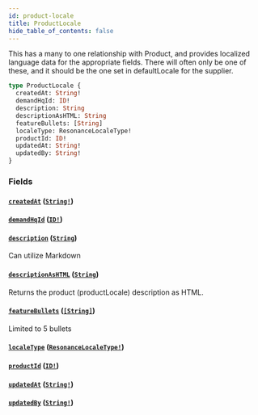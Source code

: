 ```yaml
---
id: product-locale
title: ProductLocale
hide_table_of_contents: false
---
```



This has a many to one relationship with Product, and provides localized language data for the appropriate fields.
There will often only be one of these, and it should be the one set in defaultLocale for the supplier.

```graphql
type ProductLocale {
  createdAt: String!
  demandHqId: ID!
  description: String
  descriptionAsHTML: String
  featureBullets: [String]
  localeType: ResonanceLocaleType!
  productId: ID!
  updatedAt: String!
  updatedBy: String!
}
```


### Fields

#### [`createdAt`](#) ([`String!`](/developers/demandhq-apis/demand-api/graphql/reference/scalars/string))




#### [`demandHqId`](#) ([`ID!`](/developers/demandhq-apis/demand-api/graphql/reference/scalars/id))




#### [`description`](#) ([`String`](/developers/demandhq-apis/demand-api/graphql/reference/scalars/string))

Can utilize Markdown


#### [`descriptionAsHTML`](#) ([`String`](/developers/demandhq-apis/demand-api/graphql/reference/scalars/string))

Returns the product (productLocale) description as HTML.


#### [`featureBullets`](#) ([`[String]`](/developers/demandhq-apis/demand-api/graphql/reference/scalars/string))

Limited to 5 bullets


#### [`localeType`](#) ([`ResonanceLocaleType!`](/developers/demandhq-apis/demand-api/graphql/reference/enums/resonance-locale-type))




#### [`productId`](#) ([`ID!`](/developers/demandhq-apis/demand-api/graphql/reference/scalars/id))




#### [`updatedAt`](#) ([`String!`](/developers/demandhq-apis/demand-api/graphql/reference/scalars/string))




#### [`updatedBy`](#) ([`String!`](/developers/demandhq-apis/demand-api/graphql/reference/scalars/string))






